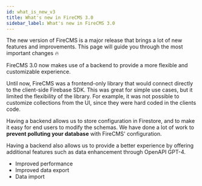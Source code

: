 ```yaml
---
id: what_is_new_v3
title: What's new in FireCMS 3.0
sidebar_label: What's new in FireCMS 3.0
---
```


The new version of FireCMS is a major release that brings a lot of new features
and improvements. This page will guide you through the most important changes 🔥

FireCMS 3.0 now makes use of a backend to provide a more flexible and
customizable experience.

Until now, FireCMS was a frontend-only library that would connect directly to
the client-side Firebase SDK. This was great for simple use cases, but it
limited the flexibility of the library. For example, it was not possible to
customize collections from the UI, since they were hard coded in the clients
code.

Having a backend allows us to store configuration in Firestore, and to make it easy for end users
to modify the schemas. We have done a lot of work to **prevent polluting your database** with
FireCMS' configuration.

Having a backend also allows us to provide a better experience by offering additional features
such as data enhancement through OpenAPI GPT-4.




- Improved performance
- Improved data export
- Data import
